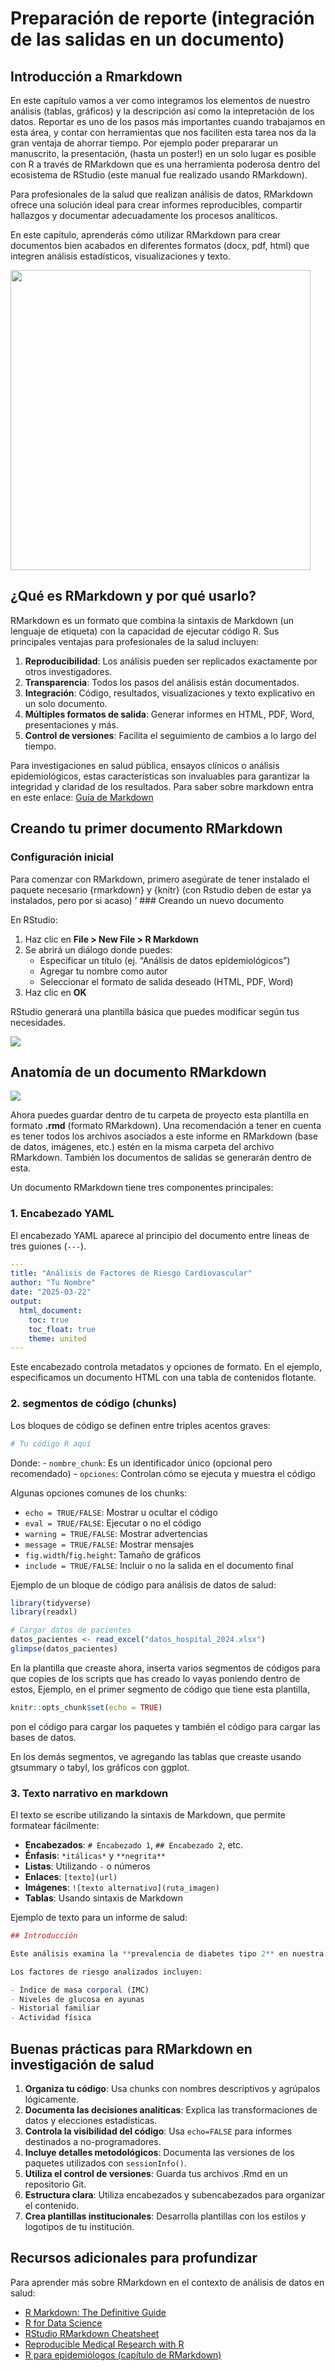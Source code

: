 # Preparación de reporte (integración de las salidas en un documento)

## Introducción a Rmarkdown

En este capítulo vamos a ver como integramos los elementos de nuestro análisis (tablas, gráficos) y la descripción así como la intepretación de los datos. Reportar es uno de los pasos más importantes cuando trabajamos en esta área, y contar con herramientas que nos faciliten esta tarea nos da la gran ventaja de ahorrar tiempo. Por ejemplo poder prepararar un manuscrito, la presentación, (hasta un poster!) en un solo lugar es posible con R a través de RMarkdown que es una herramienta poderosa dentro del ecosistema de RStudio (este manual fue realizado usando RMarkdown).

Para profesionales de la salud que realizan análisis de datos, RMarkdown ofrece una solución ideal para crear informes reproducibles, compartir hallazgos y documentar adecuadamente los procesos analíticos.

En este capítulo, aprenderás cómo utilizar RMarkdown para crear documentos bien acabados en diferentes formatos (docx, pdf, html) que integren análisis estadísticos, visualizaciones y texto.

![](imagenes/08rmarkdown.png){width="480"}

## ¿Qué es RMarkdown y por qué usarlo?

RMarkdown es un formato que combina la sintaxis de Markdown (un lenguaje de etiqueta) con la capacidad de ejecutar código R. Sus principales ventajas para profesionales de la salud incluyen:

1.  **Reproducibilidad**: Los análisis pueden ser replicados exactamente por otros investigadores.
2.  **Transparencia**: Todos los pasos del análisis están documentados.
3.  **Integración**: Código, resultados, visualizaciones y texto explicativo en un solo documento.
4.  **Múltiples formatos de salida**: Generar informes en HTML, PDF, Word, presentaciones y más.
5.  **Control de versiones**: Facilita el seguimiento de cambios a lo largo del tiempo.

Para investigaciones en salud pública, ensayos clínicos o análisis epidemiológicos, estas características son invaluables para garantizar la integridad y claridad de los resultados. Para saber sobre markdown entra en este enlace: [Guía de Markdown](https://tutorialmarkdown.com/guia)

## Creando tu primer documento RMarkdown

### Configuración inicial

Para comenzar con RMarkdown, primero asegúrate de tener instalado el paquete necesario {rmarkdown} y {knitr} (con Rstudio deben de estar ya instalados, pero por si acaso) ' \### Creando un nuevo documento

En RStudio:

1.  Haz clic en **File \> New File \> R Markdown**
2.  Se abrirá un diálogo donde puedes:
    -   Especificar un título (ej. "Análisis de datos epidemiológicos")
    -   Agregar tu nombre como autor
    -   Seleccionar el formato de salida deseado (HTML, PDF, Word)
3.  Haz clic en **OK**

RStudio generará una plantilla básica que puedes modificar según tus necesidades.

![](imagenes/08rmarkdown02.png)

## Anatomía de un documento RMarkdown

![](imagenes/08rmarkdown3.png)

Ahora puedes guardar dentro de tu carpeta de proyecto esta plantilla en formato **.rmd** (formato RMarkdown). Una recomendación a tener en cuenta es tener todos los archivos asociados a este informe en RMarkdown (base de datos, imágenes, etc.) estén en la misma carpeta del archivo RMarkdown. También los documentos de salidas se generarán dentro de esta.

Un documento RMarkdown tiene tres componentes principales:

### 1. Encabezado YAML

El encabezado YAML aparece al principio del documento entre líneas de tres guiones (`---`).

``` yaml
---
title: "Análisis de Factores de Riesgo Cardiovascular"
author: "Tu Nombre"
date: "2025-03-22"
output: 
  html_document:
    toc: true
    toc_float: true
    theme: united
---
```

Este encabezado controla metadatos y opciones de formato. En el ejemplo, especificamos un documento HTML con una tabla de contenidos flotante.

### 2. segmentos de código (chunks)

Los bloques de código se definen entre triples acentos graves:

```r
# Tu código R aquí
```

Donde: - `nombre_chunk`: Es un identificador único (opcional pero recomendado) - `opciones`: Controlan cómo se ejecuta y muestra el código

Algunas opciones comunes de los chunks:

-   `echo = TRUE/FALSE`: Mostrar u ocultar el código
-   `eval = TRUE/FALSE`: Ejecutar o no el código
-   `warning = TRUE/FALSE`: Mostrar advertencias
-   `message = TRUE/FALSE`: Mostrar mensajes
-   `fig.width`/`fig.height`: Tamaño de gráficos
-   `include = TRUE/FALSE`: Incluir o no la salida en el documento final

Ejemplo de un bloque de código para análisis de datos de salud:

```r
library(tidyverse)
library(readxl)

# Cargar datos de pacientes
datos_pacientes <- read_excel("datos_hospital_2024.xlsx")
glimpse(datos_pacientes)
```

En la plantilla que creaste ahora, inserta varios segmentos de códigos para que copies de los scripts que has creado lo vayas poniendo dentro de estos, Ejemplo, en el primer segmento de código que tiene esta plantilla, 

```r
knitr::opts_chunk$set(echo = TRUE)
```

pon el código para cargar los paquetes y también el código para cargar las bases de datos.

En los demás segmentos, ve agregando las tablas que creaste usando gtsummary o tabyl, los gráficos con ggplot. 

### 3. Texto narrativo en markdown

El texto se escribe utilizando la sintaxis de Markdown, que permite formatear fácilmente:

-   **Encabezados**: `# Encabezado 1`, `## Encabezado 2`, etc.
-   **Énfasis**: `*itálicas*` y `**negrita**`
-   **Listas**: Utilizando `-` o números
-   **Enlaces**: `[texto](url)`
-   **Imágenes**: `![texto alternativo](ruta_imagen)`
-   **Tablas**: Usando sintaxis de Markdown

Ejemplo de texto para un informe de salud:

```r
## Introducción

Este análisis examina la **prevalencia de diabetes tipo 2** en nuestra cohorte de pacientes durante el período 2022-2024. 

Los factores de riesgo analizados incluyen:

- Índice de masa corporal (IMC)
- Niveles de glucosa en ayunas
- Historial familiar
- Actividad física
```



## Buenas prácticas para RMarkdown en investigación de salud

1.  **Organiza tu código**: Usa chunks con nombres descriptivos y agrúpalos lógicamente.
2.  **Documenta las decisiones analíticas**: Explica las transformaciones de datos y elecciones estadísticas.
3.  **Controla la visibilidad del código**: Usa `echo=FALSE` para informes destinados a no-programadores.
4.  **Incluye detalles metodológicos**: Documenta las versiones de los paquetes utilizados con `sessionInfo()`.
5.  **Utiliza el control de versiones**: Guarda tus archivos .Rmd en un repositorio Git.
6.  **Estructura clara**: Utiliza encabezados y subencabezados para organizar el contenido.
7.  **Crea plantillas institucionales**: Desarrolla plantillas con los estilos y logotipos de tu institución.

## Recursos adicionales para profundizar

Para aprender más sobre RMarkdown en el contexto de análisis de datos en salud:

-   [R Markdown: The Definitive Guide](https://bookdown.org/yihui/rmarkdown/)
-   [R for Data Science](https://r4ds.had.co.nz/r-markdown.html)
-   [RStudio RMarkdown Cheatsheet](https://www.rstudio.com/resources/cheatsheets/)
-   [Reproducible Medical Research with R](https://bookdown.org/pdr_higgins/rmrwr/)
-   [R para epidemiólogos (capítulo de RMarkdown)](https://www.epirhandbook.com/en/new_pages/rmarkdown.html)


